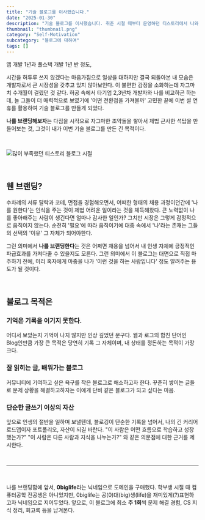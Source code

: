 ```yaml
---
title: "기술 블로그를 이사했습니다."
date: "2025-01-30"
description: "기술 블로그를 이사했습니다. 취준 시절 때부터 운영하던 티스토리에서 나와 직접 제 자신을 일종의 브랜딩할 수 있는 형태의 자그마한 서비스가 필요했기에 직접 개발과 배포를 진행해보았습니다."
thumbnail: "thumbnail.png"
category: "Self-Motivation"
subcategory: "블로그에 대하여"
tags: []
---
```


앱 개발 1년과 풀스택 개발 1년 반 정도,

시간을 허투루 쓰지 않겠다는 마음가짐으로 일상을 대하지만 결국 되돌아본 내 모습은 개발자로서 큰 시장성을 갖추고 있지 않아보인다. 이 불편한 감정을 소화하는데 자그마치 수개월이 걸렸던 것 같다. 허공 속에서 타기업 2,3년차 개발자와 나를 비교하곤 하는데, 늘 그들이 더 매력적으로 보였기에 '어떤 전환점을 가져볼까' 고민한 끝에 이번 설 연휴를 활용하여 기술 블로그를 만들게 되었다.

**나를 브랜딩해보자**는 다짐을 시작으로 자그마한 조약돌을 쌓아서 제법 근사한 석탑을 만들어보는 것, 그것이 내가 이번 기술 블로그를 만든 긴 목적이다.

<br />

![많이 부족했던 티스토리 블로그 시절](1.png)

<br />

## 웬 브랜딩?

수차례의 서류 탈락과 코테, 면접을 경험해오면서, 어떠한 형태의 채용 과정이던간에 '나를 원한다'는 인식을 주는 것이 제법 어려운 일이라는 것을 체득해왔다. 큰 노력없이 나를 좋아해주는 사람이 생긴다면 얼마나 감사한 일인가? 그치만 시장은 그렇게 감정적으로 움직이지 않는다. 순전히 '필요'에 따라 움직이기에 대중 속에서 '나'라는 존재는 그들의 선택의 '이유' 그 자체가 되어야한다.

그런 의미에서 **나를 브랜딩한다**는 것은 어쩌면 채용을 넘어서 내 인생 자체에 긍정적인 파급효과를 가져다줄 수 있을지도 모른다. 그런 의미에서 이 블로그는 대면으로 직접 마주하기 전에, 미리 혹자에게 마중을 나가 '이런 것을 하는 사람입니다' 정도 알려주는 용도가 될 것이다.

<br />

## 블로그 목적은

### 기억은 기록을 이기지 못한다.

어디서 보았는지 기억이 나지 않지만 인상 깊었던 문구다. 웹과 로그의 합친 단어인 Blog인만큼 가장 큰 목적은 당연히 기록 그 자체이며, 내 상태를 정돈하는 목적이 가장 크다.

### 잘 읽히는 글, 배워가는 블로그

커뮤니티에 기여하고 싶은 욕구를 작은 블로그로 해소하고자 한다. 꾸준히 쌓이는 글들로 문제 상황을 해결하고하자는 이에게 단비 같은 블로그가 되고 싶다는 마음.

### 단순한 글쓰기 이상의 자산

앞으로 인생의 절반을 일하며 보낼텐데, 블로깅이 단순한 기록을 넘어서, 나의 긴 커리어 로드맵이자 포트폴리오, 자산이 되길 바란다. "이 사람은 어떤 흐름으로 학습하고 성장했는가?" "이 사람은 다른 사람과 지식을 나누는가?" 와 같은 의문점에 대한 근거를 제시한다.

<br />

---

<br />

나를 브랜딩함에 앞서, **0biglife**라는 닉네임으로 도메인을 구매했다. 학부생 시절 때 컴퓨터공학 전공생은 아니었지만, 0biglife는 공(0)대(big)생(life)을 재미있게(?)표현하고자 닉네임으로 지어두었다. 앞으로, 이 블로그에 최소 **주 1회**씩 문제 해결 경험, CS 지식 정리, 회고록 등을 남겨본다.
